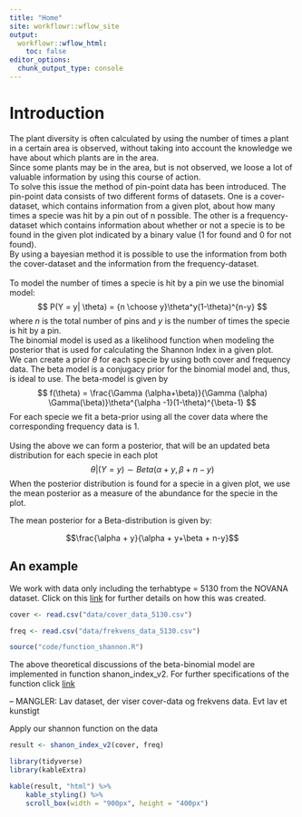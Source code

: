 ```yaml
---
title: "Home"
site: workflowr::wflow_site
output:
  workflowr::wflow_html:
    toc: false
editor_options:
  chunk_output_type: console
---
```

<h1>Introduction</h1>
The plant diversity is often calculated by using the number of times a plant in a certain area is observed, without taking into account the knowledge we have about which plants are in the area. 
<br>
Since some plants may be in the area, but is not observed, we loose a lot of valuable information by using this course of action. <br>
To solve this issue the method of pin-point data has been introduced. 
The pin-point data consists of two different forms of datasets. One is a cover-dataset, which contains information from a given plot, about how many times a specie was hit by a pin out of n possible. The other is a frequency-dataset which contains information about whether or not a specie is to be found in the given plot indicated by a binary value (1 for found and 0 for not found). <br>
By using a bayesian method it is possible to use the information from both the cover-dataset and the information from the frequency-dataset.
<br><br>
To model the number of times a specie is hit by a pin we use the binomial model:
$$
P(Y = y| \theta) = {n \choose y}\theta^y(1-\theta)^{n-y}
$$
where $n$ is the total number of pins and $y$ is the number of times the specie is hit by a pin. <br>
The binomial model is used as a likelihood function when modeling the posterior that is used for calculating the Shannon Index in a given plot. 
<br>
We can create a prior $\theta$ for each specie by using both cover and frequency data. The beta model is a conjugacy prior for the binomial model and, thus, is ideal to use. The beta-model is given by 
$$
f(\theta) = \frac{\Gamma (\alpha+\beta)}{\Gamma (\alpha) \Gamma(\beta)}\theta^{\alpha -1}(1-\theta)^{\beta-1}
$$
For each specie we fit a beta-prior using all the cover data where the corresponding frequency data is 1.
<br><br>
Using the above we can form a posterior, that will be an updated beta distribution for each specie in each plot
$$
\theta | (Y = y) \sim Beta(\alpha + y, \beta + n-y)
$$
When the posterior distribution is found for a specie in a given plot, we use the mean posterior as a measure of the abundance for the specie in the plot. <br>

The mean posterior for a Beta-distribution is given by:

$$\frac{\alpha + y}{\alpha + y+\beta + n-y}$$


## An example

We work with data only including the terhabtype = 5130 from the NOVANA dataset. Click on this [link](data_5130.html) for further details on how this was created.

```r
cover <- read.csv("data/cover_data_5130.csv")

freq <- read.csv("data/frekvens_data_5130.csv")

```

```r
source("code/function_shannon.R")
```

The above theoretical discussions of the beta-binomial model are implemented in function shanon_index_v2. For further specifications of the function click [link](function_shannon.html)

-- MANGLER: Lav dataset, der viser cover-data og frekvens data. Evt lav et kunstigt

Apply our shannon function on the data

```r
result <- shanon_index_v2(cover, freq)
```

```r
library(tidyverse)
library(kableExtra)
```


```r
kable(result, "html") %>%
    kable_styling() %>%
    scroll_box(width = "900px", height = "400px")
```




